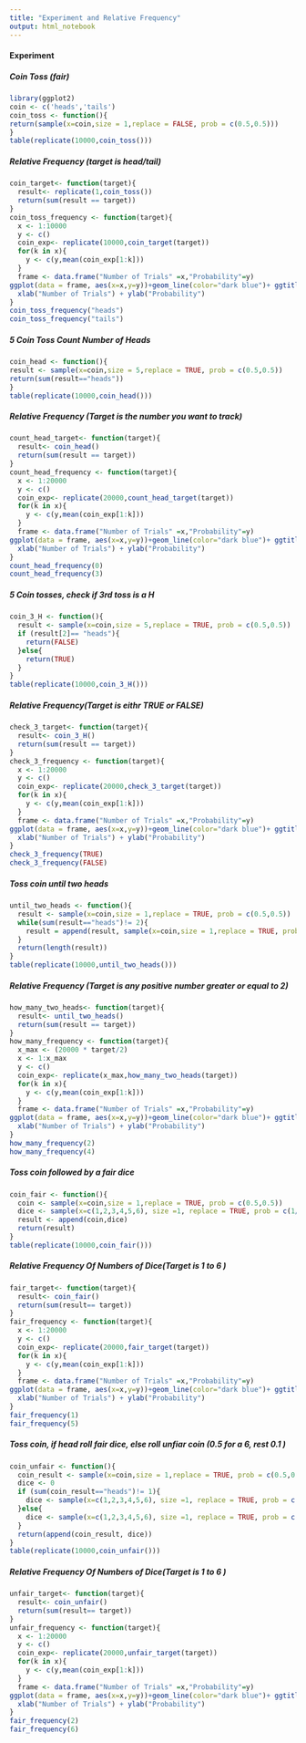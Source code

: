 ```yaml
---
title: "Experiment and Relative Frequency"
output: html_notebook
---
```

#### Experiment
##### Coin Toss (fair)
```r
library(ggplot2)
coin <- c('heads','tails')
coin_toss <- function(){
return(sample(x=coin,size = 1,replace = FALSE, prob = c(0.5,0.5)))
}
table(replicate(10000,coin_toss()))

```

##### Relative Frequency (target is head/tail)
```r
coin_target<- function(target){
  result<- replicate(1,coin_toss())
  return(sum(result == target))
}
coin_toss_frequency <- function(target){
  x <- 1:10000
  y <- c()
  coin_exp<- replicate(10000,coin_target(target))
  for(k in x){
    y <- c(y,mean(coin_exp[1:k]))
  }
  frame <- data.frame("Number of Trials" =x,"Probability"=y)
ggplot(data = frame, aes(x=x,y=y))+geom_line(color="dark blue")+ ggtitle(target) +
  xlab("Number of Trials") + ylab("Probability")
}
coin_toss_frequency("heads")
coin_toss_frequency("tails")
```

##### 5 Coin Toss Count Number of Heads
```r
coin_head <- function(){
result <- sample(x=coin,size = 5,replace = TRUE, prob = c(0.5,0.5))
return(sum(result=="heads"))
}
table(replicate(10000,coin_head()))
```
##### Relative Frequency (Target is the number you want to track)
```r
count_head_target<- function(target){
  result<- coin_head()
  return(sum(result == target))
}
count_head_frequency <- function(target){
  x <- 1:20000
  y <- c()
  coin_exp<- replicate(20000,count_head_target(target))
  for(k in x){
    y <- c(y,mean(coin_exp[1:k]))
  }
  frame <- data.frame("Number of Trials" =x,"Probability"=y)
ggplot(data = frame, aes(x=x,y=y))+geom_line(color="dark blue")+ ggtitle(target) +
  xlab("Number of Trials") + ylab("Probability")
}
count_head_frequency(0)
count_head_frequency(3)
```

##### 5 Coin tosses, check if 3rd toss is a H
```r
coin_3_H <- function(){
  result <- sample(x=coin,size = 5,replace = TRUE, prob = c(0.5,0.5))
  if (result[2]== "heads"){
    return(FALSE)
  }else{
    return(TRUE)
  }
}
table(replicate(10000,coin_3_H()))
```
##### Relative Frequency(Target is eithr TRUE or FALSE)
```r
check_3_target<- function(target){
  result<- coin_3_H()
  return(sum(result == target))
}
check_3_frequency <- function(target){
  x <- 1:20000
  y <- c()
  coin_exp<- replicate(20000,check_3_target(target))
  for(k in x){
    y <- c(y,mean(coin_exp[1:k]))
  }
  frame <- data.frame("Number of Trials" =x,"Probability"=y)
ggplot(data = frame, aes(x=x,y=y))+geom_line(color="dark blue")+ ggtitle(target) +
  xlab("Number of Trials") + ylab("Probability")
}
check_3_frequency(TRUE)
check_3_frequency(FALSE)
```

##### Toss coin until two heads
```r
until_two_heads <- function(){
  result <- sample(x=coin,size = 1,replace = TRUE, prob = c(0.5,0.5))
  while(sum(result=="heads")!= 2){
    result = append(result, sample(x=coin,size = 1,replace = TRUE, prob = c(0.5,0.5)))
  }
  return(length(result))
}
table(replicate(10000,until_two_heads()))
```
##### Relative Frequency (Target is any positive number greater or equal to 2)
```r
how_many_two_heads<- function(target){
  result<- until_two_heads()
  return(sum(result == target))
}
how_many_frequency <- function(target){
  x_max <- (20000 * target/2)
  x <- 1:x_max
  y <- c()
  coin_exp<- replicate(x_max,how_many_two_heads(target))
  for(k in x){
    y <- c(y,mean(coin_exp[1:k]))
  }
  frame <- data.frame("Number of Trials" =x,"Probability"=y)
ggplot(data = frame, aes(x=x,y=y))+geom_line(color="dark blue")+ ggtitle(target) +
  xlab("Number of Trials") + ylab("Probability")
}
how_many_frequency(2)
how_many_frequency(4)
```

##### Toss coin followed by a fair dice
```r
coin_fair <- function(){
  coin <- sample(x=coin,size = 1,replace = TRUE, prob = c(0.5,0.5))
  dice <- sample(x=c(1,2,3,4,5,6), size =1, replace = TRUE, prob = c(1/6,1/6,1/6,1/6,1/6,1/6))
  result <- append(coin,dice)
  return(result)
}
table(replicate(10000,coin_fair()))

```
##### Relative Frequency Of Numbers of Dice(Target is 1 to 6 )
```r
fair_target<- function(target){
  result<- coin_fair()
  return(sum(result== target))
}
fair_frequency <- function(target){
  x <- 1:20000
  y <- c()
  coin_exp<- replicate(20000,fair_target(target))
  for(k in x){
    y <- c(y,mean(coin_exp[1:k]))
  }
  frame <- data.frame("Number of Trials" =x,"Probability"=y)
ggplot(data = frame, aes(x=x,y=y))+geom_line(color="dark blue")+ ggtitle(target) +
  xlab("Number of Trials") + ylab("Probability")
}
fair_frequency(1)
fair_frequency(5)
```
##### Toss coin, if head roll fair dice, else roll unfiar coin (0.5 for a 6, rest 0.1 )
```r
coin_unfair <- function(){
  coin_result <- sample(x=coin,size = 1,replace = TRUE, prob = c(0.5,0.5))
  dice <- 0
  if (sum(coin_result=="heads")!= 1){
    dice <- sample(x=c(1,2,3,4,5,6), size =1, replace = TRUE, prob = c(0.1,0.1,0.1,0.1,0.1,0.5))
  }else{
    dice <- sample(x=c(1,2,3,4,5,6), size =1, replace = TRUE, prob = c(1/6,1/6,1/6,1/6,1/6,1/6))
  }
  return(append(coin_result, dice))
}
table(replicate(10000,coin_unfair()))
```
##### Relative Frequency Of Numbers of Dice(Target is 1 to 6 )
```r
unfair_target<- function(target){
  result<- coin_unfair()
  return(sum(result== target))
}
unfair_frequency <- function(target){
  x <- 1:20000
  y <- c()
  coin_exp<- replicate(20000,unfair_target(target))
  for(k in x){
    y <- c(y,mean(coin_exp[1:k]))
  }
  frame <- data.frame("Number of Trials" =x,"Probability"=y)
ggplot(data = frame, aes(x=x,y=y))+geom_line(color="dark blue")+ ggtitle(target) +
  xlab("Number of Trials") + ylab("Probability")
}
fair_frequency(2)
fair_frequency(6)
```